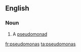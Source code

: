 {{also|Pseudomonas}}
==English==

===Noun===
{{en-noun|pseudomonades}}

# A [[pseudomonad]]

[[fr:pseudomonas]]
[[ta:pseudomonas]]